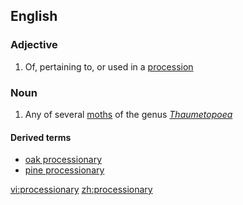 ==English==

===Adjective===
{{en-adj}}

# Of, pertaining to, or used in a [[procession]]

===Noun===
{{en-noun|processionaries}}

# Any of several [[moth]]s of the genus ''[[Thaumetopoea]]''

====Derived terms====
*[[oak processionary]]
*[[pine processionary]]

[[vi:processionary]]
[[zh:processionary]]